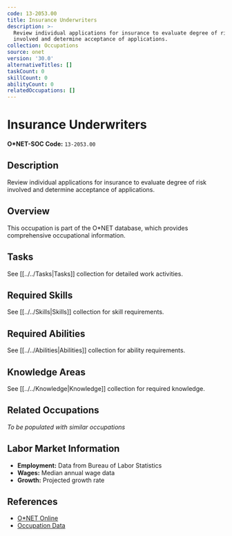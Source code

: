 ```yaml
---
code: 13-2053.00
title: Insurance Underwriters
description: >-
  Review individual applications for insurance to evaluate degree of risk
  involved and determine acceptance of applications.
collection: Occupations
source: onet
version: '30.0'
alternativeTitles: []
taskCount: 0
skillCount: 0
abilityCount: 0
relatedOccupations: []
---
```

# Insurance Underwriters

**O*NET-SOC Code:** `13-2053.00`

## Description

Review individual applications for insurance to evaluate degree of risk involved and determine acceptance of applications.

## Overview

This occupation is part of the O*NET database, which provides comprehensive occupational information.

## Tasks

See [[../../Tasks|Tasks]] collection for detailed work activities.

## Required Skills

See [[../../Skills|Skills]] collection for skill requirements.

## Required Abilities

See [[../../Abilities|Abilities]] collection for ability requirements.

## Knowledge Areas

See [[../../Knowledge|Knowledge]] collection for required knowledge.

## Related Occupations

*To be populated with similar occupations*

## Labor Market Information

- **Employment:** Data from Bureau of Labor Statistics
- **Wages:** Median annual wage data
- **Growth:** Projected growth rate

## References

- [O*NET Online](https://www.onetonline.org/link/summary/13-2053.00)
- [Occupation Data](https://www.onetcenter.org/)
